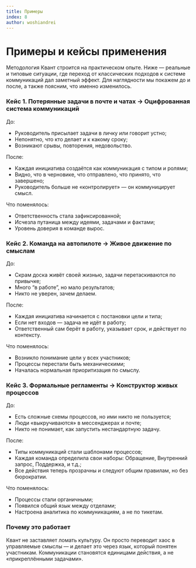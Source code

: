 ```yaml
---
title: Примеры
index: 8
author: woshiandrei
---
```


# Примеры и кейсы применения

Методология Квант строится на практическом опыте. Ниже — реальные и типовые
ситуации, где переход от классических подходов к системе коммуникаций дал
заметный эффект. Для наглядности мы покажем до и после, а также поясним, что
именно изменилось.

### Кейc 1. Потерянные задачи в почте и чатах → Оцифрованная система коммуникаций

До:

- Руководитель присылает задачи в личку или говорит устно;
- Непонятно, что кто делает и к какому сроку;
- Возникают срывы, повторения, недовольство.

После:

- Каждая инициатива создаётся как коммуникация с типом и ролями;
- Видно, что в черновике, что отправлено, что принято, что завершено;
- Руководитель больше не «контролирует» — он коммуницирует смысл.

Что поменялось:

- Ответственность стала зафиксированной;
- Исчезла путаница между идеями, задачами и фактами;
- Уровень доверия в команде вырос.

### Кейс 2. Команда на автопилоте → Живое движение по смыслам

До:

- Скрам доска живёт своей жизнью, задачи перетаскиваются по привычке;
- Много “в работе”, но мало результатов;
- Никто не уверен, зачем делаем.

После:

- Каждая инициатива начинается с постановки цели и типа;
- Если нет входов — задача не идёт в работу;
- Ответственный сам берёт в работу, указывает срок, и действует по контексту.

Что поменялось:

- Возникло понимание цели у всех участников;
- Процессы перестали быть механическими;
- Началась нормальная приоритизация по смыслу.

### Кейс 3. Формальные регламенты → Конструктор живых процессов

До:

- Есть сложные схемы процессов, но ими никто не пользуется;
- Люди «выкручиваются» в мессенджерах и почте;
- Никто не понимает, как запустить нестандартную задачу.

После:

- Типы коммуникаций стали шаблонами процессов;
- Каждая команда определила свои наборы: Обращение, Внутренний запрос,
  Поддержка, и т.д.;
- Все действия теперь прозрачны и следуют общим правилам, но без бюрократии.

Что поменялось:

- Процессы стали органичными;
- Появился общий язык между отделами;
- Настроена аналитика по коммуникациям, а не по тикетам.

### Почему это работает

Квант не заставляет ломать культуру. Он просто переводит хаос в управляемые
смыслы — и делает это через язык, который понятен участникам. Коммуникации
становятся единицами действия, а не «прикреплёнными задачами».
